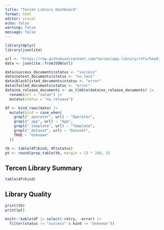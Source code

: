 ```yaml
---
title: "Tercen Library Dashboard"
format: html
editor: visual
echo: false
warning: false
message: false
---
```


```r
library(dplyr)
library(jsonlite)

url <- "https://raw.githubusercontent.com/tercen/app-library/refs/heads/master/tercen/library-report.json"
data <- jsonlite::fromJSON(url)

data$success_documents$status <- "success"
data$notest_documents$status <- "no_test"
data$blacklisted_documents$status <- "error"
data$failed_documents$status <- "error"
data$no_release_documents <- as_tibble(data$no_release_documents) |>
  rename(url = "value") |>
  mutate(status = "no_release")

df <- bind_rows(data) |>
  mutate(kind = case_when(
    grepl("_operator", url) ~ "Operator",
    grepl("_app", url) ~ "App",
    grepl("_template", url) ~ "Template",
    grepl("_dataset", url) ~ "Dataset",
    TRUE ~ "Unknown"
  ))

tb <- table(df$kind, df$status)
pt <- round(prop.table(tb, margin = 1) * 100, 2)
```

## Tercen Library Summary

```r
table(df$kind)
```

## Library Quality

```r
print(tb)
print(pt)

knitr::kable(df |> select(-retry, -error) |>
  filter(status != "success" & kind != "Unknown"))
```
